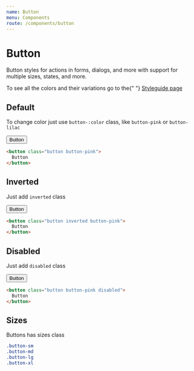 ```yaml
---
name: Button
menu: Components
route: /components/button
---
```


# Button

Button styles for actions in forms, dialogs, and more with support for multiple sizes, states, and more.

<p>
  To see all the colors and their variations go to the{" "}
  <a className="pink" href="/styleguide">
    Styleguide page
  </a>
</p>

## Default

To change color just use `button-:color` class, like `button-pink` or `button-lilac`

<button class="button button-pink">Button</button>

```html
<button class="button button-pink">
  Button
</button>
```

## Inverted

Just add `inverted` class

<button class="button inverted button-pink">Button</button>

```html
<button class="button inverted button-pink">
  Button
</button>
```

## Disabled

Just add `disabled` class

<button class="button button-pink disabled">Button</button>

```html
<button class="button button-pink disabled">
  Button
</button>
```

## Sizes

Buttons has sizes class

```css
.button-sm
.button-md
.button-lg
.button-xl
```
